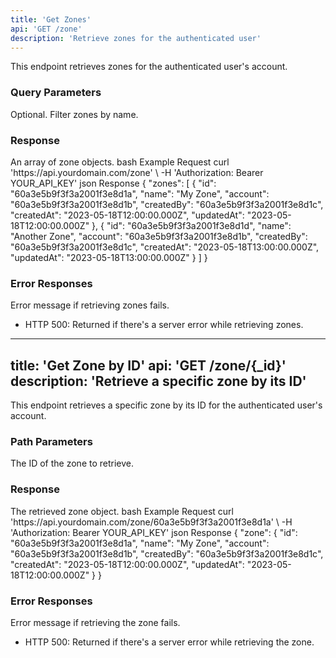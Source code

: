 ```yaml
---
title: 'Get Zones'
api: 'GET /zone'
description: 'Retrieve zones for the authenticated user'
---
```


This endpoint retrieves zones for the authenticated user's account.

### Query Parameters

<ParamField query="name" type="string">
  Optional. Filter zones by name.
</ParamField>

### Response

<ResponseField name="zones" type="array">
  An array of zone objects.
</ResponseField>

<RequestExample>
bash Example Request
curl 'https://api.yourdomain.com/zone' \
-H 'Authorization: Bearer YOUR_API_KEY'

</RequestExample>

<ResponseExample>
json Response
{
"zones": [
{
"id": "60a3e5b9f3f3a2001f3e8d1a",
"name": "My Zone",
"account": "60a3e5b9f3f3a2001f3e8d1b",
"createdBy": "60a3e5b9f3f3a2001f3e8d1c",
"createdAt": "2023-05-18T12:00:00.000Z",
"updatedAt": "2023-05-18T12:00:00.000Z"
},
{
"id": "60a3e5b9f3f3a2001f3e8d1d",
"name": "Another Zone",
"account": "60a3e5b9f3f3a2001f3e8d1b",
"createdBy": "60a3e5b9f3f3a2001f3e8d1c",
"createdAt": "2023-05-18T13:00:00.000Z",
"updatedAt": "2023-05-18T13:00:00.000Z"
}
]
}

</ResponseExample>

### Error Responses

<ResponseField name="error" type="string">
  Error message if retrieving zones fails.
</ResponseField>

- HTTP 500: Returned if there's a server error while retrieving zones.

---
title: 'Get Zone by ID'
api: 'GET /zone/{_id}'
description: 'Retrieve a specific zone by its ID'
---

This endpoint retrieves a specific zone by its ID for the authenticated user's account.

### Path Parameters

<ParamField path="_id" type="string" required>
  The ID of the zone to retrieve.
</ParamField>

### Response

<ResponseField name="zone" type="object">
  The retrieved zone object.
</ResponseField>

<RequestExample>
bash Example Request
curl 'https://api.yourdomain.com/zone/60a3e5b9f3f3a2001f3e8d1a' \
-H 'Authorization: Bearer YOUR_API_KEY'
json Response
{
"zone": {
"id": "60a3e5b9f3f3a2001f3e8d1a",
"name": "My Zone",
"account": "60a3e5b9f3f3a2001f3e8d1b",
"createdBy": "60a3e5b9f3f3a2001f3e8d1c",
"createdAt": "2023-05-18T12:00:00.000Z",
"updatedAt": "2023-05-18T12:00:00.000Z"
}
}

</ResponseExample>

### Error Responses

<ResponseField name="error" type="string">
  Error message if retrieving the zone fails.
</ResponseField>

- HTTP 500: Returned if there's a server error while retrieving the zone.